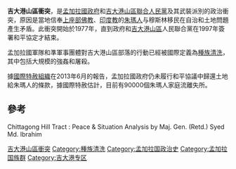 {{Infobox military conflict
| conflict          = 吉大港山區衝突
| image             = 
| image_size        = 
| caption           = 
| date              = {{Circa|1977}} – 1997年11月2日 (20 years)
| place             = [[孟加拉國|孟加拉國]][[吉大港山區|吉大港山區]]
| result            = 簽署和平協定
| combatant1        = {{Plainlist|
* {{Flag|Bangladesh}}
}}
| combatant2        = {{Plainlist|
* {{Flagicon image|Flag of Parbatya Chattagram Jana Samhati Samiti (PCJSS).png}} [[吉大港山區聯合人民黨|吉大港山區聯合人民黨]]
}}
'''支持:'''{{Plainlist|
* {{Flag|India}}<ref name="nyt11Jun1989" />
}}
| commander1        = {{Plainlist|
* {{Flagicon|Bangladesh}} [[海珊·穆罕默德·艾爾沙德|海珊·穆罕默德·艾爾沙德]]
* {{Flagicon|Bangladesh}} [[Shahabuddin_Ahmed|Shahabuddin Ahmed]]
* {{Flagicon|Bangladesh}} [[Abdur_Rahman_Biswas|Abdur Rahman Biswas]]
}}
| commander2        = {{Plainlist|
* {{Flagicon image|Flag of the Chittagong Hill Tracts Shanti Bahini.svg}} [[Manabendra_Narayan_Larma|M.N. Larma]]{{KIA}}
* {{Flagicon image|Flag of the Chittagong Hill Tracts Shanti Bahini.svg}} [[Jyotirindra_Bodhipriya_Larma|Shantu Larma]]{{Surrendered}}
}}
| strength1         = {{plainlist|
* 115,000–150,000<ref name="Dowlah2013">{{cite journal |last1=Dowlah |first1=Caf |title=Jumma insurgency in Chittagong Hills Tracts: how serious is the threat to Bangladesh's national integration and what can be done? |journal=Small Wars & Insurgencies |date=2013 |volume=24 |issue=5 |pages=775, 788–789 |doi=10.1080/09592318.2013.866419}}</ref>
}}
| strength2         = {{plainlist|
* 3,000<ref name="Dowlah2013" />–15,000<ref name="Fortna2008">{{cite book |last=Fortna |first=Virginia Page |year=2008 |title=Does Peacekeeping Work?: Shaping Belligerents' Choices after Civil War |url=https://books.google.com/books?id=JZryFK8lI4cC&pg=PA53 |publisher=Princeton University Press |pages=53– |isbn=978-1-4008-3773-1 |access-date=2021-08-07 |archive-date=2021-11-12 |archive-url=https://web.archive.org/web/20211112082339/https://books.google.com/books?id=JZryFK8lI4cC&pg=PA53 |dead-url=no }}</ref>
}}
| casualties1       = {{plainlist|
* 500人死亡（和平軍聲稱）<ref name="nyt11Jun1989" />
}}
| casualties2       =
| casualties3       = 3,500–25,000  平民<br />（孟加拉定居者和土著村民）<ref name="Fortna2008" />
}}

'''吉大港山區衝突'''，是[[孟加拉國政府|孟加拉國政府]]和[[吉大港山區聯合人民黨|吉大港山區聯合人民黨]]及其武裝派別的政治衝突，原因是當地信奉[[上座部佛教|上座部佛教]]、[[印度教|印度教]]的[[朱瑪人|朱瑪人]]与穆斯林移民在自治和土地問題產生矛盾。此衝突開始於1977年，直到政府和[[吉大港山區|吉大港山區]]人民聯合黨在1997年簽署和平協定才結束。

孟加拉國軍隊和準軍事團體對吉大港山區部落的行動已經被國際定義為[[種族清洗|種族清洗]]，其中包括大規模的強姦和屠殺。

據[[國際特赦組織|國際特赦組織]]在2013年6月的報告，孟加拉國政府仍未履行和平協議中歸還土地給朱瑪人的條款，據國際特赦估計，目前有90000個朱瑪人家庭流離失所。

== 參考 ==
Chittagong Hill Tract : Peace & Situation Analysis by Maj. Gen. (Retd.) Syed Md. Ibrahim

[[Category:吉大港山區衝突|]]
[[Category:種族清洗|Category:種族清洗]]
[[Category:孟加拉国政治史|Category:孟加拉国政治史]]
[[Category:孟加拉国族群|Category:孟加拉国族群]]
[[Category:吉大港专区|Category:吉大港专区]]